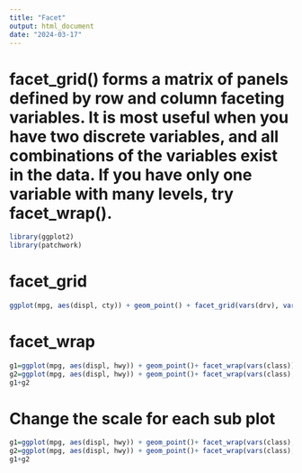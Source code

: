 ```yaml
---
title: "Facet"
output: html_document
date: "2024-03-17"
---
```


# facet_grid() forms a matrix of panels defined by row and column faceting variables. It is most useful when you have two discrete variables, and all combinations of the variables exist in the data. If you have only one variable with many levels, try facet_wrap().

```r
library(ggplot2)
library(patchwork)
```

# facet_grid
```r
ggplot(mpg, aes(displ, cty)) + geom_point() + facet_grid(vars(drv), vars(cyl))
```

# facet_wrap

```r
g1=ggplot(mpg, aes(displ, hwy)) + geom_point()+ facet_wrap(vars(class))
g2=ggplot(mpg, aes(displ, hwy)) + geom_point()+ facet_wrap(vars(class), nrow = 4)
g1+g2
```

# Change the scale for each sub plot
```r
g1=ggplot(mpg, aes(displ, hwy)) + geom_point()+ facet_wrap(vars(class), scales="free")
g2=ggplot(mpg, aes(displ, hwy)) + geom_point()+ facet_wrap(vars(class), scales="free_y")
g1+g2
```




